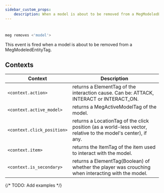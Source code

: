 ```yaml
---
sidebar_custom_props:
    description: When a model is about to be removed from a MegModeledEntityTag.
---
```

#
```js
meg removes <'model'>
```

<Event cancellable />

This event is fired when a model is about to be removed from a MegModeledEntityTag.

## Contexts

| Context                    | Description                                                                                                   |
| -------------------------- | ------------------------------------------------------------------------------------------------------------- |
| `<context.action>`         | returns a ElementTag of the interaction cause. Can be: ATTACK, INTERACT or INTERACT_ON.                       |
| `<context.active_model>`   | returns a MegActiveModelTag of the model.                                                                     |
| `<context.click_position>` | returns a LocationTag of the click position (as a world-less vector, relative to the model's center), if any. |
| `<context.item>`           | returns the ItemTag of the item used to interact with the model.                                              |
| `<context.is_secondary>`   | returns a ElementTag(Boolean) of whether the player was crouching when interacting with the model.            |

{/*
TODO: Add examples
*/}
